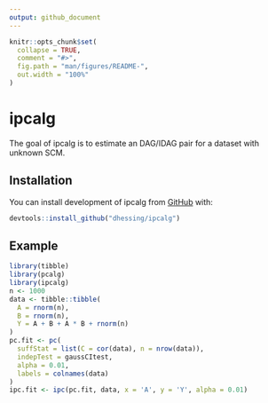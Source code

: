 ```yaml
---
output: github_document
---
```


<!-- README.md is generated from README.Rmd. Please edit that file -->

```r
knitr::opts_chunk$set(
  collapse = TRUE,
  comment = "#>",
  fig.path = "man/figures/README-",
  out.width = "100%"
)
```

# ipcalg

<!-- badges: start -->
<!-- badges: end -->

The goal of ipcalg is to estimate an DAG/IDAG pair for a dataset with unknown SCM.

## Installation

You can install development of ipcalg from [GitHub](https://github.com/dhessing/ipcalg) with:

``` r
devtools::install_github("dhessing/ipcalg")
```

## Example

```r
library(tibble)
library(pcalg)
library(ipcalg)
n <- 1000
data <- tibble::tibble(
  A = rnorm(n),
  B = rnorm(n),
  Y = A + B + A * B + rnorm(n)
)
pc.fit <- pc(
  suffStat = list(C = cor(data), n = nrow(data)),
  indepTest = gaussCItest,
  alpha = 0.01,
  labels = colnames(data)
)
ipc.fit <- ipc(pc.fit, data, x = 'A', y = 'Y', alpha = 0.01)
```
